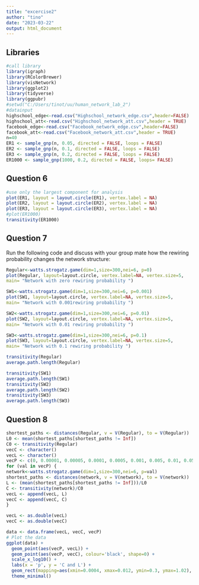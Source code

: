 ```yaml
---
title: "excercise2"
author: "tino"
date: "2023-03-22"
output: html_document
---
```


## Libraries

```r
#call library
library(igraph)
library(RColorBrewer)
library(visNetwork)
library(ggplot2)
library(tidyverse)
library(ggpubr)
#setwd("C:/Users/tinot/uu/human_network_lab_2")
#datainput
highschool_edge<-read.csv("Highschool_network_edge.csv",header=FALSE)
highschool_att<-read.csv("Highschool_network_att.csv",header = TRUE)
facebook_edge<-read.csv("Facebook_network_edge.csv",header=FALSE)
facebook_att<-read.csv("Facebook_network_att.csv",header = TRUE)
n=40
ER1 <- sample_gnp(n, 0.05, directed = FALSE, loops = FALSE)
ER2 <- sample_gnp(n, 0.1, directed = FALSE, loops = FALSE)
ER3 <- sample_gnp(n, 0.2, directed = FALSE, loops = FALSE)
ER1000 <- sample_gnp(1000, 0.2, directed = FALSE, loops= FALSE)
```

## Question 6

```r
#use only the largest component for analysis
plot(ER1, layout = layout.circle(ER1), vertex.label = NA)
plot(ER2, layout = layout.circle(ER2), vertex.label = NA)
plot(ER3, layout = layout.circle(ER3), vertex.label = NA)
#plot(ER1000)
transitivity(ER1000)
```

## Question 7

Run the following code and discuss with your group mate how the rewiring probability changes the network structure:

```r
Regular<-watts.strogatz.game(dim=1,size=300,nei=6, p=0)
plot(Regular, layout=layout.circle, vertex.label=NA, vertex.size=5, 
main= "Network with zero rewiring probability ")

SW1<-watts.strogatz.game(dim=1,size=300,nei=6, p=0.001)
plot(SW1, layout=layout.circle, vertex.label=NA, vertex.size=5, 
main= "Network with 0.001rewiring probability ")

SW2<-watts.strogatz.game(dim=1,size=300,nei=6, p=0.01)
plot(SW2, layout=layout.circle, vertex.label=NA, vertex.size=5, 
main= "Network with 0.01 rewiring probability ")

SW3<-watts.strogatz.game(dim=1,size=300,nei=6, p=0.1)
plot(SW3, layout=layout.circle, vertex.label=NA, vertex.size=5, 
main= "Network with 0.1 rewiring probability ")

transitivity(Regular)
average.path.length(Regular)

transitivity(SW1)
average.path.length(SW1)
transitivity(SW2)
average.path.length(SW2)
transitivity(SW3)
average.path.length(SW3)
```

## Question 8

```r
shortest_paths <- distances(Regular, v = V(Regular), to = V(Regular))
L0 <- mean(shortest_paths[shortest_paths != Inf])
C0 <- transitivity(Regular)
vecC <- character()
vecL <- character()
vecP <- c(0, 0.00001, 0.00005, 0.0001, 0.0005, 0.001, 0.005, 0.01, 0.05, 0,1, 0.5, 1)
for (val in vecP) {
network<-watts.strogatz.game(dim=1,size=300,nei=6, p=val)
shortest_paths <- distances(network, v = V(network), to = V(network))
L <- (mean(shortest_paths[shortest_paths != Inf]))/L0
C <- transitivity(network)/C0
vecL <- append(vecL, L)
vecC <- append(vecC, C)
}

vecL <- as.double(vecL)
vecC <- as.double(vecC)

data <- data.frame(vecL, vecC, vecP)
# Plot the data
ggplot(data) + 
  geom_point(aes(vecP, vecL)) + 
  geom_point(aes(vecP, vecC), colour='black', shape=0) +
  scale_x_log10() +
  labs(x = 'p', y = 'C and L') +
  geom_rect(mapping=aes(xmin=0.0004, xmax=0.012, ymin=0.3, ymax=1.02), color="red", alpha=0.00001) +
  theme_minimal()

```

